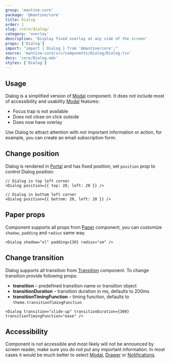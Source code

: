 ```yaml
---
group: 'mantine-core'
package: '@mantine/core'
title: Dialog
order: 1
slug: /core/dialog/
category: 'overlay'
description: 'Display fixed overlay at any side of the screen'
props: ['Dialog']
import: "import { Dialog } from '@mantine/core';"
source: 'mantine-core/src/components/Dialog/Dialog.tsx'
docs: 'core/Dialog.mdx'
styles: ['Dialog']
---
```



## Usage

Dialog is a simplified version of [Modal](/core/modal/) component.
It does not include most of accessibility and usability [Modal](/core/modal/) features:

- Focus trap is not available
- Does not close on click outside
- Does now have overlay

Use Dialog to attract attention with not important information or action,
for example, you can create an email subscription form:

<Demo data={DialogDemos.usage} />

## Change position

Dialog is rendered in [Portal](/core/portal/) and has fixed position, set `position` prop to control Dialog position:

```tsx
// Dialog in top left corner
<Dialog position={{ top: 20, left: 20 }} />

// Dialog in bottom left corner
<Dialog position={{ bottom: 20, left: 20 }} />
```

## Paper props

Component supports all props from [Paper](/core/paper/) component,
you can customize `shadow`, `padding` and `radius` same way.

```tsx
<Dialog shadow="xl" padding={30} radius="sm" />
```

## Change transition

Dialog supports all transition from [Transition](/core/transition/) component.
To change transition provide following props:

- **transition** – predefined transition name or transition object
- **transitionDuration** – transition duration in ms, defaults to 200ms
- **transitionTimingFunction** – timing function, defaults to `theme.transitionTimingFunction`

```tsx
<Dialog transition="slide-up" transitionDuration={300} transitionTimingFunction="ease" />
```

## Accessibility

Component is not accessible and most likely will not be announced by screen reader,
make sure you do not put any important information. In most cases it would be much better
to select [Modal](/core/modal/), [Drawer](/core/drawer/) or [Notifications](/others/notifications/).
